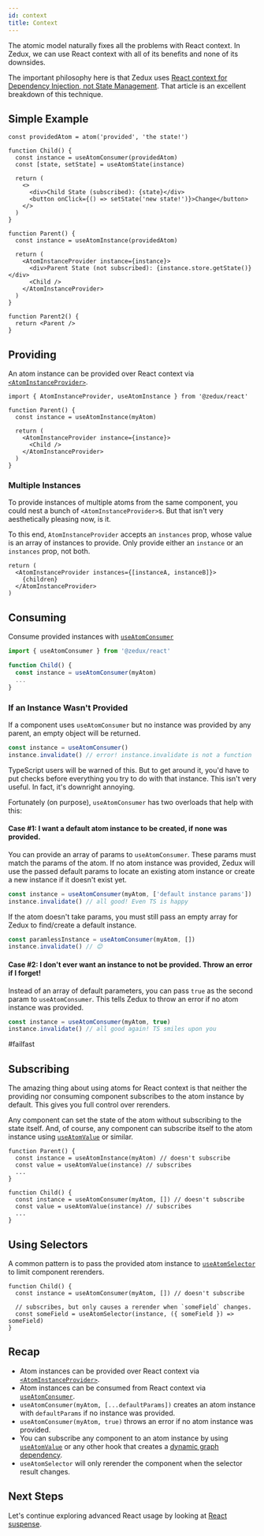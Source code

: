 ```yaml
---
id: context
title: Context
---
```


The atomic model naturally fixes all the problems with React context. In Zedux, we can use React context with all of its benefits and none of its downsides.

The important philosophy here is that Zedux uses [React context for Dependency Injection, not State Management](https://blog.testdouble.com/posts/2021-03-19-react-context-for-dependency-injection-not-state/). That article is an excellent breakdown of this technique.

## Simple Example

```tsx live ecosystemId=context/simple resultVar=Parent2
const providedAtom = atom('provided', 'the state!')

function Child() {
  const instance = useAtomConsumer(providedAtom)
  const [state, setState] = useAtomState(instance)

  return (
    <>
      <div>Child State (subscribed): {state}</div>
      <button onClick={() => setState('new state!')}>Change</button>
    </>
  )
}

function Parent() {
  const instance = useAtomInstance(providedAtom)

  return (
    <AtomInstanceProvider instance={instance}>
      <div>Parent State (not subscribed): {instance.store.getState()}</div>
      <Child />
    </AtomInstanceProvider>
  )
}

function Parent2() {
  return <Parent />
}
```

## Providing

An atom instance can be provided over React context via [`<AtomInstanceProvider>`](../api/components/AtomInstanceProvider).

```tsx
import { AtomInstanceProvider, useAtomInstance } from '@zedux/react'

function Parent() {
  const instance = useAtomInstance(myAtom)

  return (
    <AtomInstanceProvider instance={instance}>
      <Child />
    </AtomInstanceProvider>
  )
}
```

### Multiple Instances

To provide instances of multiple atoms from the same component, you could nest a bunch of `<AtomInstanceProvider>`s. But that isn't very aesthetically pleasing now, is it.

To this end, `AtomInstanceProvider` accepts an `instances` prop, whose value is an array of instances to provide. Only provide either an `instance` or an `instances` prop, not both.

```tsx
return (
  <AtomInstanceProvider instances={[instanceA, instanceB]}>
    {children}
  </AtomInstanceProvider>
)
```

## Consuming

Consume provided instances with [`useAtomConsumer`](../api/hooks/useAtomConsumer)

```ts
import { useAtomConsumer } from '@zedux/react'

function Child() {
  const instance = useAtomConsumer(myAtom)
  ...
}
```

### If an Instance Wasn't Provided

If a component uses `useAtomConsumer` but no instance was provided by any parent, an empty object will be returned.

```ts
const instance = useAtomConsumer()
instance.invalidate() // error! instance.invalidate is not a function
```

TypeScript users will be warned of this. But to get around it, you'd have to put checks before everything you try to do with that instance. This isn't very useful. In fact, it's downright annoying.

Fortunately (on purpose), `useAtomConsumer` has two overloads that help with this:

#### Case #1: I want a default atom instance to be created, if none was provided.

You can provide an array of params to `useAtomConsumer`. These params must match the params of the atom. If no atom instance was provided, Zedux will use the passed default params to locate an existing atom instance or create a new instance if it doesn't exist yet.

```ts
const instance = useAtomConsumer(myAtom, ['default instance params'])
instance.invalidate() // all good! Even TS is happy
```

If the atom doesn't take params, you must still pass an empty array for Zedux to find/create a default instance.

```ts
const paramlessInstance = useAtomConsumer(myAtom, [])
instance.invalidate() // 😊
```

#### Case #2: I don't ever want an instance to not be provided. Throw an error if I forget!

Instead of an array of default parameters, you can pass `true` as the second param to `useAtomConsumer`. This tells Zedux to throw an error if no atom instance was provided.

```ts
const instance = useAtomConsumer(myAtom, true)
instance.invalidate() // all good again! TS smiles upon you
```

#failfast

## Subscribing

The amazing thing about using atoms for React context is that neither the providing nor consuming component subscribes to the atom instance by default. This gives you full control over rerenders.

Any component can set the state of the atom without subscribing to the state itself. And, of course, any component can subscribe itself to the atom instance using [`useAtomValue`](../api/hooks/useAtomValue) or similar.

```tsx
function Parent() {
  const instance = useAtomInstance(myAtom) // doesn't subscribe
  const value = useAtomValue(instance) // subscribes
  ...
}

function Child() {
  const instance = useAtomConsumer(myAtom, []) // doesn't subscribe
  const value = useAtomValue(instance) // subscribes
  ...
}
```

## Using Selectors

A common pattern is to pass the provided atom instance to [`useAtomSelector`](../api/hooks/useAtomSelector) to limit component rerenders.

```tsx
function Child() {
  const instance = useAtomConsumer(myAtom, []) // doesn't subscribe

  // subscribes, but only causes a rerender when `someField` changes.
  const someField = useAtomSelector(instance, ({ someField }) => someField)
}
```

## Recap

- Atom instances can be provided over React context via [`<AtomInstanceProvider>`](../api/components/AtomInstanceProvider).
- Atom instances can be consumed from React context via [`useAtomConsumer`](../api/hooks/useAtomConsumer).
- `useAtomConsumer(myAtom, [...defaultParams])` creates an atom instance with `defaultParams` if no instance was provided.
- `useAtomConsumer(myAtom, true)` throws an error if no atom instance was provided.
- You can subscribe any component to an atom instance by using [`useAtomValue`](../api/hooks/useAtomValue) or any other hook that creates a [dynamic graph dependency](../api/glossary#dynamic-graph-dependency).
- `useAtomSelector` will only rerender the component when the selector result changes.

## Next Steps

Let's continue exploring advanced React usage by looking at [React suspense](suspense).
